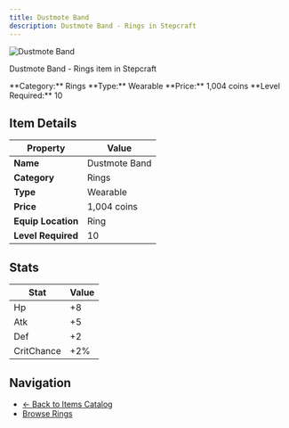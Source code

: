 ```yaml
---
title: Dustmote Band
description: Dustmote Band - Rings in Stepcraft
---
```


<div className="flex items-start gap-6 mb-8">
  <div className="flex-shrink-0">
    <img src="/assets/resources/trinketry/rings/steel_ring.png" alt="Dustmote Band" className="w-24 h-24 border rounded-lg" />
  </div>
  <div className="flex-1">
    <div className="space-y-2">
      <p className="text-lg text-muted-foreground">Dustmote Band - Rings item in Stepcraft</p>
      <div className="flex flex-wrap gap-4 text-sm">
        <span className="px-2 py-1 bg-blue-100 dark:bg-blue-900 rounded-md">
          **Category:** Rings
        </span>
        <span className="px-2 py-1 bg-green-100 dark:bg-green-900 rounded-md">
          **Type:** Wearable
        </span>
        <span className="px-2 py-1 bg-yellow-100 dark:bg-yellow-900 rounded-md">
          **Price:** 1,004 coins
        </span>
        <span className="px-2 py-1 bg-red-100 dark:bg-red-900 rounded-md">
          **Level Required:** 10
        </span>
      </div>
    </div>
  </div>
</div>

## Item Details

| Property | Value |
|----------|-------|
| **Name** | Dustmote Band |
| **Category** | Rings |
| **Type** | Wearable |
| **Price** | 1,004 coins |
| **Equip Location** | Ring |
| **Level Required** | 10 |

## Stats

| Stat | Value |
|------|-------|
| Hp | +8 |
| Atk | +5 |
| Def | +2 |
| CritChance | +2% |

## Navigation

- [← Back to Items Catalog](/docs/items)
- [Browse Rings](/docs/items#rings) 